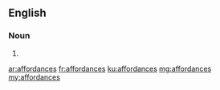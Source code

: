 ==English==

===Noun===
{{head|en|plural}}

# {{plural of|affordance|lang=en|nocat=1}}

[[ar:affordances]]
[[fr:affordances]]
[[ku:affordances]]
[[mg:affordances]]
[[my:affordances]]